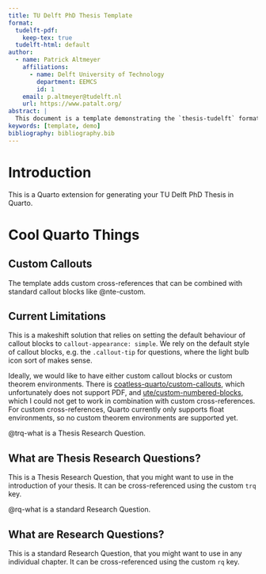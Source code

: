 ```yaml
---
title: TU Delft PhD Thesis Template
format:
  tudelft-pdf:
    keep-tex: true
  tudelft-html: default
author:
  - name: Patrick Altmeyer
    affiliations:
      - name: Delft University of Technology
        department: EEMCS
        id: 1
    email: p.altmeyer@tudelft.nl
    url: https://www.patalt.org/
abstract: |
  This document is a template demonstrating the `thesis-tudelft` format.
keywords: [template, demo]
bibliography: bibliography.bib     
---
```


# Introduction

This is a Quarto extension for generating your TU Delft PhD Thesis in Quarto.

# Cool Quarto Things

## Custom Callouts 

The template adds custom cross-references that can be combined with standard callout blocks like @nte-custom. 

<!-- TODO: Adapt when possible -->

::: {#nte-custom .callout-note}

## Current Limitations

This is a makeshift solution that relies on setting the default behaviour of callout blocks to `callout-appearance: simple`. We rely on the default style of callout blocks, e.g. the `.callout-tip` for questions, where the light bulb icon sort of makes sense.

Ideally, we would like to have either custom callout blocks or custom theorem environments. There is [coatless-quarto/custom-callouts](https://quarto.thecoatlessprofessor.com/custom-callout/qcustom-callout-faq.html), which unfortunately does not support PDF, and [ute/custom-numbered-blocks](https://github.com/ute/custom-numbered-blocks), which I could not get to work in combination with custom cross-references. For custom cross-references, Quarto currently only supports float environments, so no custom theorem environments are supported yet.

:::

@trq-what is a Thesis Research Question.

::: {.callout-tip #trq-what}

## What are Thesis Research Questions?

This is a Thesis Research Question, that you might want to use in the introduction of your thesis. It can be cross-referenced using the custom `trq` key. 

:::

@rq-what is a standard Research Question.

::: {.callout-tip #rq-what}

## What are Research Questions?

This is a standard Research Question, that you might want to use in any individual chapter. It can be cross-referenced using the custom `rq` key.  

:::
